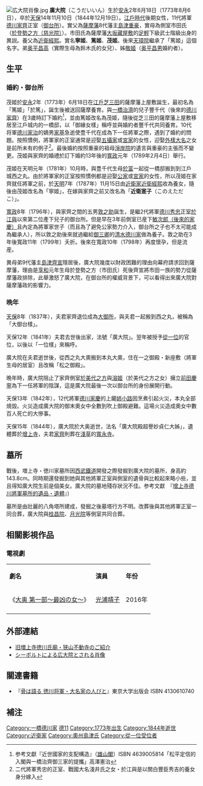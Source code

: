 {{copyedit|time=2020-12-01}}
[[File:広大院肖像.jpg|thumb]]
'''廣大院'''（こうだいいん）生於[[安永_(年號)|安永]]2年6月18日（1773年8月6日），卒於[[天保_(日本)|天保]]14年11月10日（1844年12月19日）。[[江戶時代|江戶時代]]後期女性，11代將軍[[德川家齊|德川家齊]]正室（[[御台所|御台所]]）。實父為[[薩摩藩|薩摩藩]]8代藩主[[島津重豪|島津重豪]]，實母為側室市田氏（[[慈光院_(島津重豪側室)|於登勢之方（慈光院）]]）。市田氏為薩摩藩[[大阪市|大坂]][[藏屋敷|藏屋敷]]的[[足輕|足輕]]下級武士階級出身的異説。養父為[[近衛經熙|近衛經熙]]。實名'''寧姬'''、'''篤姬'''、'''茂姬'''。後來[[天璋院|天璋院]]繼承了「篤姬」這個名字。弟[[奥平昌高|奥平昌高]]（實際生母為鈴木氏的女兒）、姊[[敬姬|敬姬]]（[[奥平昌男|奥平昌男]]婚約者）。

== 生平 ==
=== 婚約・御台所 ===
茂姬於[[安永_(年號)|安永]]2年（1773年）6月18日在[[江戶|江戶]][[三田_(東京都港區)|芝三田]]的薩摩藩上屋敷誕生，最初名為「篤姬」「於篤」，誕生後被送回薩摩養育。與[[德川治濟|一橋治濟]]的兒子豐千代（後來的[[德川家齊|德川家齊]]）在3歲時訂下婚約<ref>参考文獻『近世國家的支配構造』（[[雄山閣|雄山閣]]）ISBN 4639005814「松平定信的入閣與一橋治齊御三家的提攜」高澤憲治</ref>，並由篤姬改名為茂姬，隨後從芝三田的薩摩藩上屋敷移居至江戶城内的一橋邸，以「御緣女樣」稱呼並與婚約者豐千代共同養育。10代将軍[[德川家治|德川家治]]的嫡男[[德川家基|家基]]急逝使豊千代在成為下一任將軍之際，遇到了婚約的問題。按照慣例，將軍家的正室通常是迎娶[[五攝家|五攝家]]或[[宮家|宮家]]的女性，迎娶[[外樣大名|外樣大名]]之女是前所未有的例子<ref>二代將軍秀忠的正室、戰國大名淺井氏之女・於江與是以關白豐臣秀吉的養女身分嫁入</ref>。最後婚約按照重豪的祖母[[淨岸院|淨岸院]]的遺言與重豪的主張而不變更。茂姬與家齊的婚禮於訂下婚約13年後的[[寬政|寬政]]元年（1789年2月4日）舉行。

茂姬在天明元年（1781年）10月時，與豊千代生母[[於富之方|於富]]一起從一橋邸搬到到江戶城西之丸。由於將軍家的正室按照慣例都是迎娶[[公家|公家]]或[[宮家|宮家]]的女性，所以茂姬在家齊就任將軍之前，於[[天明|天明]]7年（1787年）11月15日由[[近衛家|近衛家]][[近衛經熙|近衛經熙]]收為養女，隨後由茂姬改名為「寧姬」，在嫁與家齊之前又改名為「'''近衛寔子'''（このえただこ）」。

[[寬政|寬政]]8年（1796年），與家齊之間的五男[[德川敦之助|敦之助]]誕生，是繼2代將軍[[德川秀忠|德川秀忠]]正室[[崇源院|於江與]]以來第二位產下兒子的御台所。但是早在3年前側室已産下[[德川家慶|敏次郎（後來的家慶）]]且內定為將軍家世子（而且為了避免公家勢力介入，御台所之子也不太可能成為繼承人），所以敦之助後來就過繼給[[御三卿|御三卿]]的[[清水德川家|清水德川家]]做為養子。敦之助在3年後寬政11年（1799年）夭折。後來在寬政10年（1798年）再度懷孕，但是流産。

異母弟9代藩主[[島津齊宣|島津齊宣]]隱居後，廣大院幾度以財政困難的理由向幕府請求回到薩摩藩，理由是[[享和|享和]]元年生母於登勢之方（市田氏）死後齊宣將市田一族的勢力從薩摩藩政排除，此舉激怒了廣大院，在御台所的權威背景下，可以看得出來廣大院對薩摩藩政的影響力。

=== 晩年 ===
[[天保_(日本)|天保]]8年（1837年），夫君家齊退位成為[[大御所|大御所]]，與夫君一起搬到西之丸，被稱為「大御台樣」。

天保12年（1841年）夫君去世後出家，法號「廣大院」。翌年被授予[[從一位|從一位]]的官位，以後以「一位樣」來稱呼。

廣大院在夫君逝世後，從西之丸大奧搬到本丸大奧，住在一之御殿・新座敷（將軍生母的居室）且改稱「松之御殿」。

晩年時，廣大院阻止了家齊側室[[專行院|於美代之方]]與[[溶姬|溶姬]]（於美代之方之女）擁立[[前田慶寧|前田慶寧]]為下一任將軍的陰謀，這是廣大院最後一次以御台所的身份展開行動。

天保13年（1842年），12代將軍[[德川家慶|德川家慶]]的上臈[[姉小路|姉小路]]因烹煮引起火災，本丸全部燒毀。火災造成廣大院的御末奧女中全數到吹上御殿避難。這場火災造成奧女中數百人死亡的大慘事。

天保15年（1844年），廣大院於大奥逝世，法名「廣大院殿超譽妙貞仁大姊」，遺體葬於[[增上寺|增上寺]]，夫君[[家齊|家齊]]則葬在[[淺草|淺草]]的[[寬永寺|寬永寺]]。

== 墓所 ==
戰後，増上寺・徳川家墓所因[[西武鐵道|西武鐵道]]開發之際發掘到廣大院的墓所，身高約143.8cm。同時期還發掘到她與其他將軍正室與側室的遺骨與比較起來略小些，並且得知廣大院生前是個美女。廣大院的墓地殘存狀況不佳。参考文獻　『[[增上寺德川將軍墓所的遺品・遺體|增上寺德川將軍墓所的遺品・遺體]]』）

墓所是由壯麗的八角塔所建成，發掘之後墓塔行方不明。改葬後與其他將軍正室一同合葬，廣大院與[[桂昌院|桂昌院]]、[[月光院|月光院]]等側室共同合葬。

== 相關影視作品 ==
=== 電視劇 ===
{|class="wikitable"
|- style="background:cornflowerblue; color:white" align=center
|  '''劇名''' ||'''演員''' || '''年份'''
|-
| 《[[大奧_(富士電視劇)|大奥 第一部〜最凶の女〜]]》|| [[光浦靖子|光浦靖子]]||2016年
|-
|}

== 外部連結 ==
*[https://web.archive.org/web/20080922225243/http://www12.ocn.ne.jp/~kyubun/3zzojyoji.htm 旧増上寺徳川氏廟・狭山不動寺のご紹介]
*[http://record.museum.kyushu-u.ac.jp/nippon/6bunsatu/l149.jpg シーボルトによる広大院とされる肖像]{{dead link|date=2017年12月 |bot=InternetArchiveBot |fix-attempted=yes }}

== 關連書籍 ==
*『[[骨は語る_徳川将軍・大名家の人びと|骨は語る 徳川将軍・大名家の人びと]]』東京大学出版会 ISBN 4130610740 

== 補注 ==
{{reflist}}

{{leader|[[五十宮倫子女王|五十宮倫子女王]]|[[御台所|御台所]]（德川將軍家正室）|[[樂宮喬子女王|樂宮喬子女王]]}}
{{御台所}}
{{DEFAULTSORT:koutaiin}}
[[Category:一橋德川家|Category:一橋德川家]]
[[Category:德川將軍家御台所|德11]]
[[Category:1773年出生|Category:1773年出生]]
[[Category:1844年逝世|Category:1844年逝世]]
[[Category:近衛家|Category:近衛家]]
[[Category:奧州島津氏|Category:奧州島津氏]]
[[Category:從一位受位者|Category:從一位受位者]]